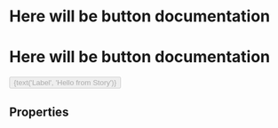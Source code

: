 
<Meta title="Atoms|Button" component={Button} />

# Here will be button documentation
# Here will be button documentation

<Preview>
    <Story name='sample'>
        <Button
            // required
            type={select('Type', buttonTypeOptions, 'primary')}
            size={select('Size', buttonSizeOptions, 'medium')}
            onClick={console.log}
            // optional
            fit={boolean('Is Fit', false)}
            isFlat={boolean('Is Flat', false)}
            disabled={boolean('Disabled', false)}
        >
            {text('Label', 'Hello from Story')}
        </Button>
    </Story>
</Preview>

## Properties

<Props of={Button} />
